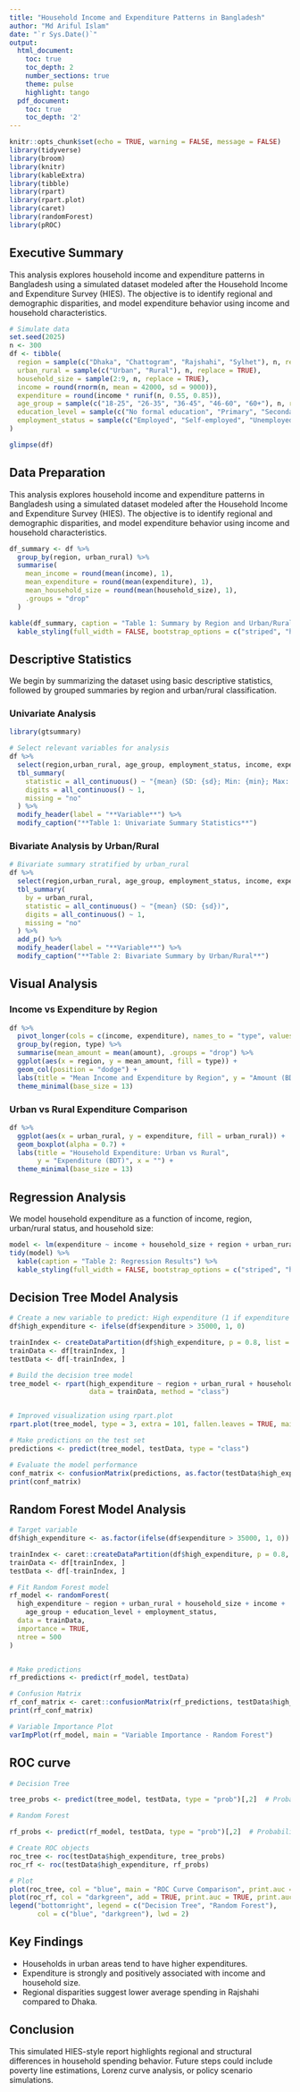 ```yaml
---
title: "Household Income and Expenditure Patterns in Bangladesh"
author: "Md Ariful Islam"
date: "`r Sys.Date()`"
output:
  html_document:
    toc: true
    toc_depth: 2
    number_sections: true
    theme: pulse
    highlight: tango
  pdf_document:
    toc: true
    toc_depth: '2'
---
```


```r
knitr::opts_chunk$set(echo = TRUE, warning = FALSE, message = FALSE)
library(tidyverse)
library(broom)
library(knitr)
library(kableExtra)
library(tibble)
library(rpart)
library(rpart.plot)
library(caret)
library(randomForest)
library(pROC)
```

## Executive Summary

This analysis explores household income and expenditure patterns in Bangladesh using a simulated dataset modeled after the Household Income and Expenditure Survey (HIES). The objective is to identify regional and demographic disparities, and model expenditure behavior using income and household characteristics.

```r
# Simulate data
set.seed(2025)
n <- 300
df <- tibble(
  region = sample(c("Dhaka", "Chattogram", "Rajshahi", "Sylhet"), n, replace = TRUE),
  urban_rural = sample(c("Urban", "Rural"), n, replace = TRUE),
  household_size = sample(2:9, n, replace = TRUE),
  income = round(rnorm(n, mean = 42000, sd = 9000)),
  expenditure = round(income * runif(n, 0.55, 0.85)),
  age_group = sample(c("18-25", "26-35", "36-45", "46-60", "60+"), n, replace = TRUE),
  education_level = sample(c("No formal education", "Primary", "Secondary", "Higher"), n, replace = TRUE),
  employment_status = sample(c("Employed", "Self-employed", "Unemployed"), n, replace = TRUE)
)

glimpse(df)

```

## Data Preparation

This analysis explores household income and expenditure patterns in Bangladesh using a simulated dataset modeled after the Household Income and Expenditure Survey (HIES). The objective is to identify regional and demographic disparities, and model expenditure behavior using income and household characteristics.

```r
df_summary <- df %>%
  group_by(region, urban_rural) %>%
  summarise(
    mean_income = round(mean(income), 1),
    mean_expenditure = round(mean(expenditure), 1),
    mean_household_size = round(mean(household_size), 1),
    .groups = "drop"
  )

kable(df_summary, caption = "Table 1: Summary by Region and Urban/Rural") %>%
  kable_styling(full_width = FALSE, bootstrap_options = c("striped", "hover"))

```

## Descriptive Statistics

We begin by summarizing the dataset using basic descriptive statistics, followed by grouped summaries by region and urban/rural classification.

### Univariate Analysis

```r

library(gtsummary)

# Select relevant variables for analysis
df %>%
  select(region,urban_rural, age_group, employment_status, income, expenditure, household_size, employment_status) %>%
  tbl_summary(
    statistic = all_continuous() ~ "{mean} (SD: {sd}; Min: {min}; Max: {max})",
    digits = all_continuous() ~ 1,
    missing = "no"
  ) %>%
  modify_header(label = "**Variable**") %>%
  modify_caption("**Table 1: Univariate Summary Statistics**")

```

### Bivariate Analysis by Urban/Rural

```r

# Bivariate summary stratified by urban_rural
df %>%
  select(region,urban_rural, age_group, employment_status, income, expenditure, household_size, employment_status) %>%
  tbl_summary(
    by = urban_rural,
    statistic = all_continuous() ~ "{mean} (SD: {sd})",
    digits = all_continuous() ~ 1,
    missing = "no"
  ) %>%
  add_p() %>%
  modify_header(label = "**Variable**") %>%
  modify_caption("**Table 2: Bivariate Summary by Urban/Rural**")

```

## Visual Analysis

### Income vs Expenditure by Region

```r
df %>%
  pivot_longer(cols = c(income, expenditure), names_to = "type", values_to = "amount") %>%
  group_by(region, type) %>%
  summarise(mean_amount = mean(amount), .groups = "drop") %>%
  ggplot(aes(x = region, y = mean_amount, fill = type)) +
  geom_col(position = "dodge") +
  labs(title = "Mean Income and Expenditure by Region", y = "Amount (BDT)", x = "") +
  theme_minimal(base_size = 13)


```

### Urban vs Rural Expenditure Comparison

```r
df %>%
  ggplot(aes(x = urban_rural, y = expenditure, fill = urban_rural)) +
  geom_boxplot(alpha = 0.7) +
  labs(title = "Household Expenditure: Urban vs Rural",
       y = "Expenditure (BDT)", x = "") +
  theme_minimal(base_size = 13)
```

## Regression Analysis

We model household expenditure as a function of income, region, urban/rural status, and household size:

```r
model <- lm(expenditure ~ income + household_size + region + urban_rural, data = df)
tidy(model) %>%
  kable(caption = "Table 2: Regression Results") %>%
  kable_styling(full_width = FALSE, bootstrap_options = c("striped", "hover"))

```

## Decision Tree Model Analysis

```r
# Create a new variable to predict: High expenditure (1 if expenditure > 35000, else 0)
df$high_expenditure <- ifelse(df$expenditure > 35000, 1, 0)

trainIndex <- createDataPartition(df$high_expenditure, p = 0.8, list = FALSE)
trainData <- df[trainIndex, ]
testData <- df[-trainIndex, ]

# Build the decision tree model
tree_model <- rpart(high_expenditure ~ region + urban_rural + household_size + income + age_group + education_level + employment_status, 
                    data = trainData, method = "class")


# Improved visualization using rpart.plot
rpart.plot(tree_model, type = 3, extra = 101, fallen.leaves = TRUE, main = "Decision Tree for High Expenditure Prediction")

# Make predictions on the test set
predictions <- predict(tree_model, testData, type = "class")

# Evaluate the model performance
conf_matrix <- confusionMatrix(predictions, as.factor(testData$high_expenditure))
print(conf_matrix)
```

## Random Forest Model Analysis

```r
# Target variable
df$high_expenditure <- as.factor(ifelse(df$expenditure > 35000, 1, 0))  # classification target

trainIndex <- caret::createDataPartition(df$high_expenditure, p = 0.8, list = FALSE)
trainData <- df[trainIndex, ]
testData <- df[-trainIndex, ]

# Fit Random Forest model
rf_model <- randomForest(
  high_expenditure ~ region + urban_rural + household_size + income +
    age_group + education_level + employment_status,
  data = trainData,
  importance = TRUE,
  ntree = 500
)


# Make predictions
rf_predictions <- predict(rf_model, testData)

# Confusion Matrix
rf_conf_matrix <- caret::confusionMatrix(rf_predictions, testData$high_expenditure)
print(rf_conf_matrix)

# Variable Importance Plot
varImpPlot(rf_model, main = "Variable Importance - Random Forest")

```

## ROC curve

```r
# Decision Tree

tree_probs <- predict(tree_model, testData, type = "prob")[,2]  # Probabilities for class 1

# Random Forest

rf_probs <- predict(rf_model, testData, type = "prob")[,2]  # Probabilities for class 1

# Create ROC objects
roc_tree <- roc(testData$high_expenditure, tree_probs)
roc_rf <- roc(testData$high_expenditure, rf_probs)

# Plot
plot(roc_tree, col = "blue", main = "ROC Curve Comparison", print.auc = TRUE, legacy.axes = TRUE)
plot(roc_rf, col = "darkgreen", add = TRUE, print.auc = TRUE, print.auc.y = 0.4)
legend("bottomright", legend = c("Decision Tree", "Random Forest"),
       col = c("blue", "darkgreen"), lwd = 2)

```

## Key Findings

-   Households in urban areas tend to have higher expenditures.
-   Expenditure is strongly and positively associated with income and household size.
-   Regional disparities suggest lower average spending in Rajshahi compared to Dhaka.

## Conclusion

This simulated HIES-style report highlights regional and structural differences in household spending behavior. Future steps could include poverty line estimations, Lorenz curve analysis, or policy scenario simulations.
